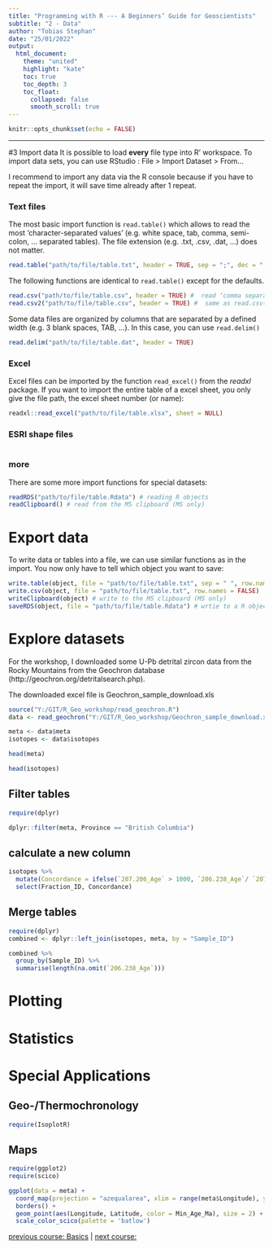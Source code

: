 ```yaml
---
title: "Programming with R --- A Beginners’ Guide for Geoscientists"
subtitle: "2 - Data"
author: "Tobias Stephan"
date: "25/01/2022"
output: 
  html_document:
    theme: "united"
    highlight: "kate"
    toc: true
    toc_depth: 3
    toc_float: 
      collapsed: false
      smooth_scroll: true
---
```


```r
knitr::opts_chunk$set(echo = FALSE)
```

---

#3 Import data
It is possible to load **every** file type into R' workspace. 
To import data sets, you can use RStudio : File > Import Dataset > From...

I recommend to import any data via the R console because if you have to repeat the import, it will save time already after 1 repeat.

### Text files
The most basic import function is `read.table()` which allows to read the most 'character-separated values' (e.g. white space, tab, comma, semi-colon, ... separated tables). The file extension (e.g. .txt, .csv, .dat, ...) does not matter.
```r
read.table("path/to/file/table.txt", header = TRUE, sep = ";", dec = ".")  
```

The following functions are identical to `read.table()` except for the defaults. 
```r
read.csv("path/to/file/table.csv", header = TRUE) #  read ‘comma separated value’ files 
read.csv2("path/to/file/table.csv", header = TRUE) #  same as read.csv() instead uses a comma as decimal point and a semicolon as field separator
```

Some data files are organized by columns that are separated by a defined width (e.g. 3 blank spaces, TAB, ...). In this case, you can use `read.delim()`
```r
read.delim("path/to/file/table.dat", header = TRUE)
```

### Excel
Excel files can be imported by the function `read_excel()` from the *readxl* package. If you want to import the entire table of a excel sheet, you only give the file path, the excel sheet number (or name):
```r
readxl::read_excel("path/to/file/table.xlsx", sheet = NULL)
```

### ESRI shape files
```r

```

### more
There are some more import functions for special datasets:
```r
readRDS("path/to/file/table.Rdata") # reading R objects
readClipboard() # read from the MS clipboard (MS only)
```

# Export data
To write data or tables into a file, we can use similar functions as in the import. You now only have to tell which object you want to save:
```r
write.table(object, file = "path/to/file/table.txt", sep = " ", row.names = FALSE)
write.csv(object, file = "path/to/file/table.txt", row.names = FALSE)
writeClipboard(object) # write to the MS clipboard (MS only)
saveRDS(object, file = "path/to/file/table.Rdata") # wrtie to a R object file
```

# Explore datasets

For the workshop, I downloaded some U-Pb detrital zircon data from the Rocky Mountains from the Geochron database (http://geochron.org/detritalsearch.php). 

The downloaded excel file is Geochron_sample_download.xls
```r
source("Y:/GIT/R_Geo_workshop/read_geochron.R")
data <- read_geochron("Y:/GIT/R_Geo_workshop/Geochron_sample_download.xls")

meta <- data$meta
isotopes <- data$isotopes
```

```r
head(meta)
```
```r
head(isotopes)
```

## Filter tables
```r
require(dplyr)

dplyr::filter(meta, Province == "British Columbia")


```
## calculate a new column

```r
isotopes %>% 
  mutate(Concordance = ifelse(`207.206_Age` > 1000, `206.238_Age`/ `207.206_Age`, `206.238_Age`/ `207.235_Age`)) %>%
  select(Fraction_ID, Concordance)
```



## Merge tables

```r
require(dplyr)
combined <- dplyr::left_join(isotopes, meta, by = "Sample_ID")
```

```r
combined %>% 
  group_by(Sample_ID) %>%
  summarise(length(na.omit(`206.238_Age`)))
```



# Plotting

# Statistics



# Special Applications
## Geo-/Thermochronology

```r
require(IsoplotR)
```

## Maps

```r
require(ggplot2)
require(scico)

ggplot(data = meta) +
  coord_map(projection = "azequalarea", xlim = range(meta$Longitude), ylim = range(meta$Latitude)) +
  borders() +
  geom_point(aes(Longitude, Latitude, color = Min_Age_Ma), size = 2) + 
  scale_color_scico(palette = 'batlow')
```


[previous course: Basics](R_turorial_1.html) | [next course: ]()
